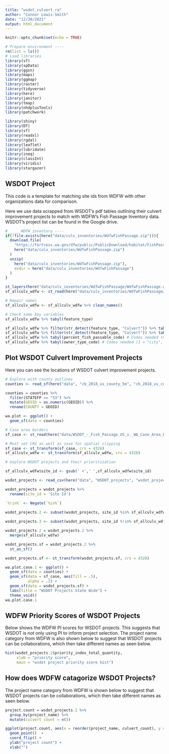 ```yaml
---
title: "wsdot_culvert_ra"
author: "Connor Lewis-Smith"
date: "12/30/2021"
output: html_document
---
```


```r
knitr::opts_chunk$set(echo = TRUE)

# Prepare environment ----
rm(list = ls())
# Load libraries
library(sf)
library(spData)
library(ggsn)
library(maps)
library(ggmap)
library(raster)
library(tidyverse)
library(here)
library(janitor)
library(tmap)
library(nhdplusTools)
library(patchwork)

library(shiny)
library(DT)
library(sf)
library(readxl)
library(rgdal)
library(leaflet)
library(lubridate)
library(ineq)
library(classInt)
library(viridis)
library(stargazer)
```

## WSDOT Project

This code is a template for matching site ids from WDFW with other organizations data for comparison. 

Here we use data scrapped from WSDOT's pdf tables outlining their culvert improvement projects to match with WDFW's Fish Passage Inventory data. WSDOT's project list can be found in the Google drive. 


```r

# ____ WDFW inventory ----
if(!file.exists(here("data/culv_inventories/WdfwFishPassage.zip"))){
  download.file(
    "https://fortress.wa.gov/dfw/public/PublicDownload/habitat/FishPassage/WdfwFishPassage.zip",
    here("data/culv_inventories/WdfwFishPassage.zip")
  )
  unzip(
    here("data/culv_inventories/WdfwFishPassage.zip"),
    exdir = here("data/culv_inventories/WdfwFishPassage")
  )
}

st_layers(here("data/culv_inventories/WdfwFishPassage/WdfwFishPassage.gdb"))
sf_allculv_wdfw <- st_read(here("data/culv_inventories/WdfwFishPassage/WdfwFishPassage.gdb"), layer = "WDFW_FishPassageSite")

# Repair names
sf_allculv_wdfw <- sf_allculv_wdfw %>% clean_names()

# Check some key variables
sf_allculv_wdfw %>% tabyl(feature_type)

sf_allculv_wdfw %>% filter(str_detect(feature_type, "Culvert")) %>% tabyl(fish_passage_feature_type_code) # Codes needed (1 = culvert, 2 = non-culvert xing, 3 = dam, 4 = other, 5 = natural barrier)
sf_allculv_wdfw %>% filter(str_detect(feature_type, "Culvert")) %>% tabyl(fish_passage_barrier_status_code) # Codes needed (0 = NA, 10 = Barrier, 20 = Not a barrier, 99 = Unknown)
sf_allculv_wdfw %>% tabyl(percent_fish_passable_code) # Codes needed (0 = NA, 10 = 0, 20 = 33, 30 = 66, 40 = 100, 99 = Unknown)
sf_allculv_wdfw %>% tabyl(owner_type_code) # Codes needed (1 = "city", 2 = "county", 3 = 

```

## Plot WSDOT Culvert Improvement Projects

Here you can see the locations of WSDOT culvert improvement projects. 

```r

# Explore with county outlines
counties <- read_sf(here("data", "cb_2018_us_county_5m", "cb_2018_us_county_5m.shp"))

counties = counties %>% 
  filter(STATEFP == "53") %>% 
  mutate(GEOID = as.numeric(GEOID)) %>% 
  rename(COUNTY = GEOID)

wa.plot <- ggplot() +
  geom_sf(data = counties)

# Case area borders
sf_case <- st_read(here("data/WSDOT_-_Fish_Passage_US_v._WA_Case_Area_Boundary-shp/WSDOT_-_Fish_Passage_US_v._WA_Case_Area_Boundary.shp"), quiet = TRUE)

# Must set CRS as well as save for spatial clipping
sf_case <- st_transform(sf_case, crs = 4326)
sf_allculv_wdfw <- st_transform(sf_allculv_wdfw, crs = 4326)

# explore WSDOT projects and their prioritization

sf_allculv_wdfw$site_id <- gsub(' +',' ',sf_allculv_wdfw$site_id)

wsdot_projects <- read_csv(here("data", "WSDOT_projects", "wsdot_projects.csv"))

wsdot_projects = wsdot_projects %>% 
  rename(site_id = 'Site Id')

`%!in%` <- Negate(`%in%`)
 
wsdot_projects.2 <- subset(wsdot_projects, site_id %in% sf_allculv_wdfw$site_id)

wsdot_projects.3 <- subset(wsdot_projects, site_id %!in% sf_allculv_wdfw$site_id) #all in dataset

wsdot_projects.2 = wsdot_projects.2 %>% 
  merge(sf_allculv_wdfw)

wsdot_projects.sf = wsdot_projects.2 %>% 
  st_as_sf() 

wsdot_projects.sf <- st_transform(wsdot_projects.sf, crs = 4326)

wa.plot.case.1 <- ggplot() +
  geom_sf(data = counties) +
  geom_sf(data = sf_case, aes(fill = .5),
          alpha = .2) +
  geom_sf(data = wsdot_projects.sf) +
  labs(title = "WSDOT Projects State Wide") +
  theme_void()
wa.plot.case.1
```

## WDFW Priority Scores of WSDOT Projects

Below shows the WDFW PI scores for WSDOT projects. This suggests that WSDOT is not only using PI to inform project selection. The project name category from WDFW is also shown below to suggest that WSDOT projects can be collaborations, which then take different names as seen below. 



```r
hist(wsdot_projects.2$priority_index_total_quantity, 
     xlab = "priority score",
     main = "wsdot project priority score hist") 
```

## How does WDFW catagorize WSDOT Projects?

The project name category from WDFW is shown below to suggest that WSDOT projects can be collaborations, which then take different names as seen below. 

```r
project.count = wsdot_projects.2 %>%  
  group_by(project_name) %>% 
  mutate(culvert_count = n())

ggplot(project.count, aes(x = reorder(project_name, culvert_count), y = culvert_count)) + 
  geom_point()  +
  coord_flip() +
  ylab("project count") +
  xlab("")


```



